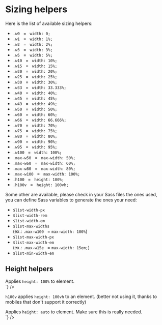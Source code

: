 
<Meta title="CSS / Front-End helpers / Sizing" />

# Sizing helpers

Here is the list of available sizing helpers:

<ul class="list-2columns on-tablet-list-1column">
  <li><code>.w0 </code> = <code> width: 0;</code></li>
  <li><code>.w1 </code> = <code> width: 1%;</code></li>
  <li><code>.w2 </code> = <code> width: 2%;</code></li>
  <li><code>.w3 </code> = <code> width: 3%;</code></li>
  <li><code>.w5 </code> = <code> width: 5%;</code></li>
  <li><code>.w10 </code> = <code> width: 10%;</code></li>
  <li><code>.w15 </code> = <code> width: 15%;</code></li>
  <li><code>.w20 </code> = <code> width: 20%;</code></li>
  <li><code>.w25 </code> = <code> width: 25%;</code></li>
  <li><code>.w30 </code> = <code> width: 30%;</code></li>
  <li><code>.w33 </code> = <code> width: 33.333%;</code></li>
  <li><code>.w40 </code> = <code> width: 40%;</code></li>
  <li><code>.w45 </code> = <code> width: 45%;</code></li>
  <li><code>.w49 </code> = <code> width: 49%;</code></li>
  <li><code>.w50 </code> = <code> width: 50%;</code></li>
  <li><code>.w60 </code> = <code> width: 60%;</code></li>
  <li><code>.w66 </code> = <code> width: 66.666%;</code></li>
  <li><code>.w70 </code> = <code> width: 70%;</code></li>
  <li><code>.w75 </code> = <code> width: 75%;</code></li>
  <li><code>.w80 </code> = <code> width: 80%;</code></li>
  <li><code>.w90 </code> = <code> width: 90%;</code></li>
  <li><code>.w95 </code> = <code> width: 95%;</code></li>
  <li><code>.w100 </code> = <code> width: 100%;</code></li>
  <li><code>.max-w50 </code> = <code> max-width: 50%;</code></li>
  <li><code>.max-w60 </code> = <code> max-width: 60%;</code></li>
  <li><code>.max-w80 </code> = <code> max-width: 80%;</code></li>
  <li><code>.max-w100 </code> = <code> max-width: 100%;</code></li>
  <li><code>.h100 </code> = <code> height: 100%;</code></li>
  <li><code>.h100v </code> = <code> height: 100vh;</code></li>
</ul>

Some other are available, please check in your Sass files the ones used, you can define Sass variables to generate the ones your need:

<ul class="list-2columns on-tablet-list-1column">
  <li><code>$list-width-px</code></li>
  <li><code>$list-width-rem</code></li>
  <li><code>$list-width-em</code></li>
  <li><code>$list-max-widths</code><br /> (ex.: <code>.max-w100 </code> = <code>max-width: 100%</code>)</li>
  <li><code>$list-max-width-px</code></li>
  <li><code>$list-max-width-em</code><br />  (ex.: <code>.max-w15e </code> = <code>max-width: 15em;</code>)</li>
  <li><code>$list-min-width-em</code></li>
</ul>

<h2>Height helpers</h2>

<div class="flex flex-justify-space-between mb2 on-mobile-flex-column">
  <div class="w49 flex-align-self-center">
    Applies <code>height: 100%</code> to element.
  </div>
  <div class="w49">
<Source
  language='html'
  dark
  format
  code={`
<div className="h100">
`}
/>

  </div>
</div>

<code>h100v</code> applies <code>height: 100vh</code> to an element. (better <span class="text-uppercase">not</span> using it, thanks to mobiles that don't support it correctly)


<div class="flex flex-justify-space-between mb2 on-mobile-flex-column">
	<div class="w49 flex-align-self-center">
	  Applies <code>height: auto</code> to element. Make sure this is really needed.
	</div>
  <div class="w49">
<Source
  language='html'
  dark
  format
  code={`
<div className="hauto">
`}
/>
	</div>
</div>
